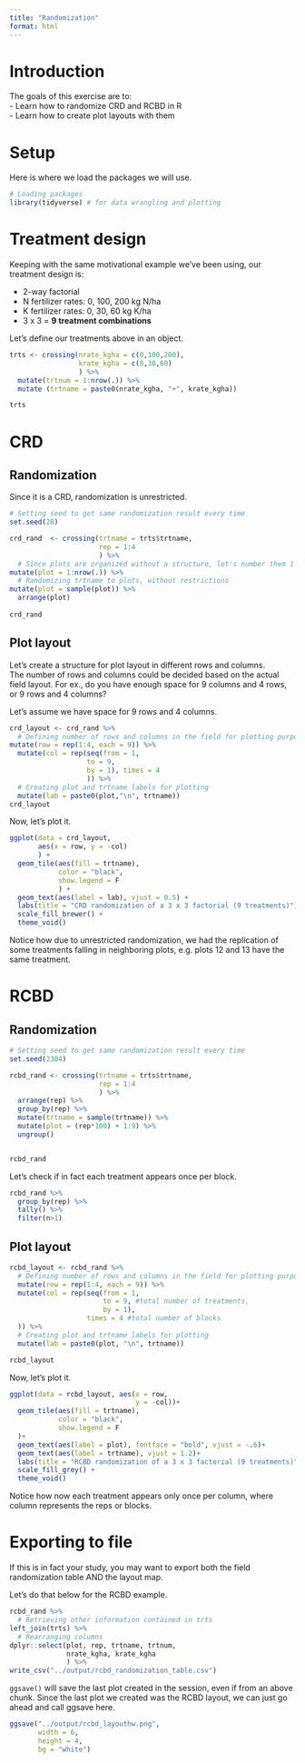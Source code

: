 ```yaml
---
title: "Randomization"
format: html
---
```


# Introduction  
The goals of this exercise are to:  
- Learn how to randomize CRD and RCBD in R  
- Learn how to create plot layouts with them  

# Setup  
Here is where we load the packages we will use.  
```r
# Loading packages
library(tidyverse) # for data wrangling and plotting
```

# Treatment design  
Keeping with the same motivational example we've been using, our treatment design is:  

-   2-way factorial\
-   N fertilizer rates: 0, 100, 200 kg N/ha\
-   K fertilizer rates: 0, 30, 60 kg K/ha\
-   3 x 3 = **9 treatment combinations**

Let's define our treatments above in an object.  
```r
trts <- crossing(nrate_kgha = c(0,100,200),
                 krate_kgha = c(0,30,60)
                 ) %>% 
  mutate(trtnum = 1:nrow(.)) %>% 
  mutate (trtname = paste0(nrate_kgha, "+", krate_kgha))

trts
```


# CRD  
## Randomization  
Since it is a CRD, randomization is unrestricted.  

```r
# Setting seed to get same randomization result every time
set.seed(28)

crd_rand  <- crossing(trtname = trts$trtname,
                      rep = 1:4
                      ) %>%
  # Since plots are organized without a structure, let's number them 1 through 36
mutate(plot = 1:nrow(.)) %>%
  # Randomizing trtname to plots, without restrictions 
mutate(plot = sample(plot)) %>%
  arrange(plot)
  
crd_rand
```

## Plot layout  
Let's create a structure for plot layout in different rows and columns.  
The number of rows and columns could be decided based on the actual field layout. For ex., do you have enough space for 9 columns and 4 rows, or 9 rows and 4 columns?  

Let's assume we have space for 9 rows and 4 columns.  

```r
crd_layout <- crd_rand %>% 
  # Defining number of rows and columns in the field for plotting purposes
mutate(row = rep(1:4, each = 9)) %>%
  mutate(col = rep(seq(from = 1,
                   to = 9,
                   by = 1), times = 4 
                   )) %>%
  # Creating plot and trtname labels for plotting
  mutate(lab = paste0(plot,"\n", trtname))
crd_layout
```

Now, let's plot it.
```r
ggplot(data = crd_layout,
       aes(x = row, y = -col)
       ) +
  geom_tile(aes(fill = trtname),
            color = "black",
            show.legend = F
            ) +
  geom_text(aes(label = lab), vjust = 0.5) + 
  labs(title = "CRD randomization of a 3 x 3 factorial (9 treatments)") +
  scale_fill_brewer() +
  theme_void()

```

Notice how due to unrestricted randomization, we had the replication of some treatments falling in neighboring plots, e.g. plots 12 and 13 have the same treatment.  


# RCBD  
## Randomization  
```r
# Setting seed to get same randomization result every time
set.seed(2304)

rcbd_rand <- crossing(trtname = trts$trtname,
                      rep = 1:4
                      ) %>%
  arrange(rep) %>%
  group_by(rep) %>%
  mutate(trtname = sample(trtname)) %>%
  mutate(plot = (rep*100) + 1:9) %>%
  ungroup()


rcbd_rand
```

Let's check if in fact each treatment appears once per block.  
```r
rcbd_rand %>%
  group_by(rep) %>%
  tally() %>%
  filter(n>1)
```

## Plot layout  
```r
rcbd_layout <- rcbd_rand %>%
  # Defining number of rows and columns in the field for plotting purposes
  mutate(row = rep(1:4, each = 9)) %>%
  mutate(col = rep(seq(from = 1, 
                       to = 9, #total number of treatments, 
                       by = 1), 
                   times = 4 #total number of blocks
  )) %>%
  # Creating plot and trtname labels for plotting
  mutate(lab = paste0(plot, "\n", trtname))

rcbd_layout
```

Now, let's plot it.
```r
ggplot(data = rcbd_layout, aes(x = row, 
                               y = -col))+
  geom_tile(aes(fill = trtname),
            color = "black",
            show.legend = F
  )+
  geom_text(aes(label = plot), fontface = "bold", vjust = -.6)+
  geom_text(aes(label = trtname), vjust = 1.2)+
  labs(title = "RCBD randomization of a 3 x 3 factorial (9 treatments)") +
  scale_fill_grey() +
  theme_void()

```

Notice how now each treatment appears only once per column, where column represents the reps or blocks.  

# Exporting to file  
If this is in fact your study, you may want to export both the field randomization table AND the layout map.  

Let's do that below for the RCBD example.  

```r
rcbd_rand %>%
  # Retrieving other information contained in trts
left_join(trts) %>%
  # Rearranging columns  
dplyr::select(plot, rep, trtname, trtnum,
              nrate_kgha, krate_kgha
              ) %>%
write_csv("../output/rcbd_randomization_table.csv")
```

`ggsave()` will save the last plot created in the session, even if from an above chunk. Since the last plot we created was the RCBD layout, we can just go ahead and call ggsave here.  

```r
ggsave("../output/rcbd_layouthw.png",
       width = 6,
       height = 4,
       bg = "white")
```


